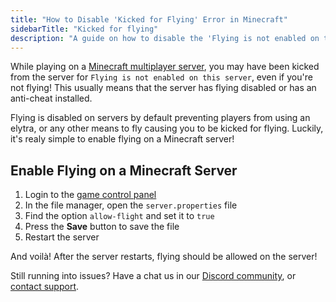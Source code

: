```yaml
---
title: "How to Disable 'Kicked for Flying' Error in Minecraft"
sidebarTitle: "Kicked for flying"
description: "A guide on how to disable the 'Flying is not enabled on this server' error message on a Minecraft server."
---
```


While playing on a [Minecraft multiplayer server](https://berrybyte.net/minecraft), you may have been kicked from the server for `Flying is not enabled on this server`, even if you're not flying! This usually means that the server has flying disabled or has an anti-cheat installed.

Flying is disabled on servers by default preventing players from using an elytra, or any other means to fly causing you to be kicked for flying. Luckily, it's realy simple to enable flying on a Minecraft server!

## Enable Flying on a Minecraft Server
1. Login to the [game control panel](https://game.berrybyte.net)
2. In the file manager, open the `server.properties` file
3. Find the option `allow-flight` and set it to `true`
4. Press the **Save** button to save the file
5. Restart the server

And voilà! After the server restarts, flying should be allowed on the server!

Still running into issues? Have a chat us in our [Discord community](https://berrybyte.net/discord), or [contact support](https://berrybyte.net/support).